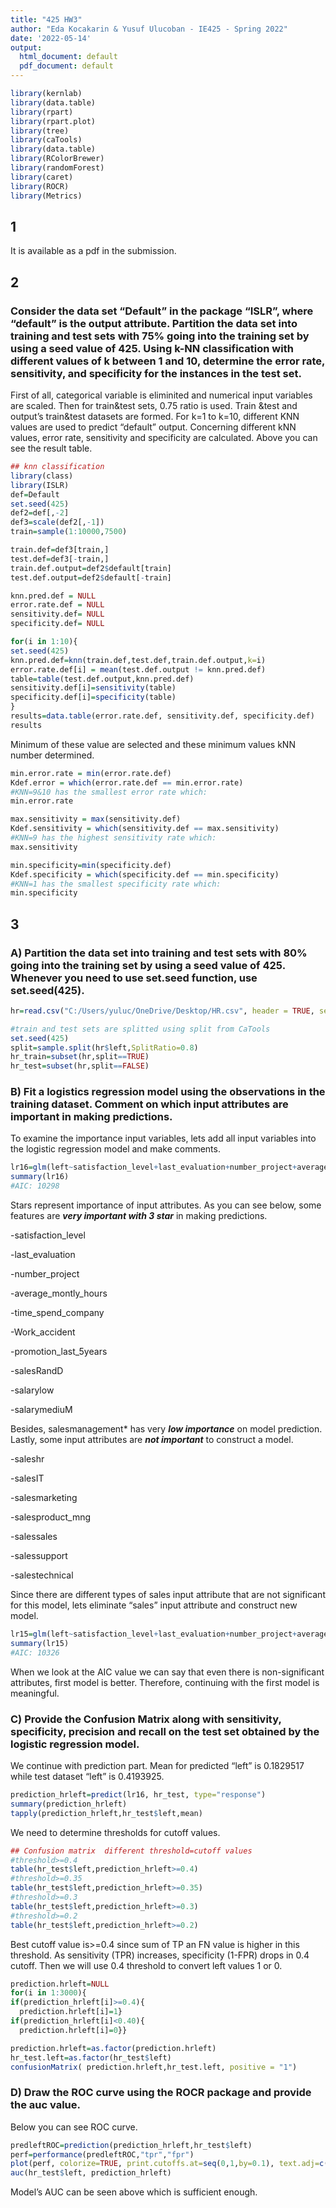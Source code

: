 ```yaml
---
title: "425 HW3"
author: "Eda Kocakarin & Yusuf Ulucoban - IE425 - Spring 2022"
date: '2022-05-14'
output:
  html_document: default
  pdf_document: default
---
```


```r
library(kernlab)
library(data.table)
library(rpart)
library(rpart.plot)
library(tree)
library(caTools)
library(data.table)
library(RColorBrewer)
library(randomForest)
library(caret)
library(ROCR)
library(Metrics)
```
## 1  
  
It is available as a pdf in the submission.  

## 2

### Consider the data set “Default” in the package “ISLR”, where “default” is the output attribute. Partition the data set into training and test sets with 75% going into the training set by using a seed value of 425. Using k-NN classification with different values of k between 1 and 10, determine the error rate, sensitivity, and specificity for the instances in the test set.

First of all, categorical variable is eliminited and numerical input variables are scaled. Then for train&test sets, 0.75 ratio is used. Train &test and output's train&test datasets are formed.
For k=1 to k=10, different KNN values are used to predict "default" output. Concerning different kNN values, error rate, sensitivity and specificity are calculated. Above you can see the result table.

```r
## knn classification
library(class)
library(ISLR)
def=Default
set.seed(425)
def2=def[,-2]
def3=scale(def2[,-1])
train=sample(1:10000,7500)

train.def=def3[train,]
test.def=def3[-train,]
train.def.output=def2$default[train]
test.def.output=def2$default[-train]

```

```r
knn.pred.def = NULL
error.rate.def = NULL
sensitivity.def= NULL
specificity.def= NULL

for(i in 1:10){
set.seed(425)
knn.pred.def=knn(train.def,test.def,train.def.output,k=i)
error.rate.def[i] = mean(test.def.output != knn.pred.def)
table=table(test.def.output,knn.pred.def)
sensitivity.def[i]=sensitivity(table)
specificity.def[i]=specificity(table)
}
results=data.table(error.rate.def, sensitivity.def, specificity.def)
results
```

Minimum of these value are selected and these minimum values kNN number determined. 

```r
min.error.rate = min(error.rate.def)
Kdef.error = which(error.rate.def == min.error.rate)
#KNN=9&10 has the smallest error rate which:
min.error.rate

max.sensitivity = max(sensitivity.def)
Kdef.sensitivity = which(sensitivity.def == max.sensitivity)
#KNN=9 has the highest sensitivity rate which:
max.sensitivity

min.specificity=min(specificity.def)
Kdef.specificity = which(specificity.def == min.specificity)
#KNN=1 has the smallest specificity rate which:
min.specificity
```


## 3
### A) Partition the data set into training and test sets with 80% going into the training set by using a seed value of 425. Whenever you need to use set.seed function, use set.seed(425).

```r
hr=read.csv("C:/Users/yuluc/OneDrive/Desktop/HR.csv", header = TRUE, sep = ",")
```

```r
#train and test sets are splitted using split from CaTools
set.seed(425)
split=sample.split(hr$left,SplitRatio=0.8)
hr_train=subset(hr,split==TRUE)
hr_test=subset(hr,split==FALSE)

```

### B) Fit a logistics regression model using the observations in the training dataset. Comment on which input attributes are important in making predictions.

To examine the importance input variables, lets add all input variables into the logistic regression model and make comments.

```r
lr16=glm(left~satisfaction_level+last_evaluation+number_project+average_montly_hours+time_spend_company+Work_accident+promotion_last_5years+sales+salary,data=hr_train,family="binomial")
summary(lr16)
#AIC: 10298
```
Stars represent importance of input attributes. As you can see below, some features are ***very important with 3 star*** in making predictions.

-satisfaction_level

-last_evaluation

-number_project

-average_montly_hours

-time_spend_company

-Work_accident

-promotion_last_5years

-salesRandD

-salarylow

-salarymediuM

Besides, salesmanagement* has very ***low importance*** on model prediction.
Lastly, some input attributes are ***not important*** to construct a model.

-saleshr

-salesIT

-salesmarketing

-salesproduct_mng

-salessales

-salessupport

-salestechnical 

Since there are different types of sales input attribute that are not significant for this model, lets eliminate "sales" input attribute and construct new model.

```r
lr15=glm(left~satisfaction_level+last_evaluation+number_project+average_montly_hours+time_spend_company+Work_accident+promotion_last_5years+salary,data=hr_train,family="binomial")
summary(lr15)
#AIC: 10326
```

When we look at the AIC value we can say that even there is non-significant attributes, first model is better. Therefore, continuing with the first model is meaningful.


### C) Provide the Confusion Matrix along with sensitivity, specificity, precision and recall on the test set obtained by the logistic regression model.

We continue with prediction part. Mean for predicted "left" is 0.1829517 while test dataset "left" is 0.4193925.

```r
prediction_hrleft=predict(lr16, hr_test, type="response")
summary(prediction_hrleft)
tapply(prediction_hrleft,hr_test$left,mean)
```
We need to determine thresholds for cutoff values.

```r
## Confusion matrix  different threshold=cutoff values
#threshold>=0.4
table(hr_test$left,prediction_hrleft>=0.4)
#threshold>=0.35
table(hr_test$left,prediction_hrleft>=0.35)
#threshold>=0.3
table(hr_test$left,prediction_hrleft>=0.3)
#threshold>=0.2
table(hr_test$left,prediction_hrleft>=0.2)
```
Best cutoff value is>=0.4 since sum of TP an FN value is higher in this threshold.
As sensitivity (TPR) increases, specificity (1-FPR) drops in 0.4 cutoff. Then we will use 0.4 threshold to convert left values 1 or 0.

```r
prediction.hrleft=NULL
for(i in 1:3000){
if(prediction_hrleft[i]>=0.4){
  prediction.hrleft[i]=1}
if(prediction_hrleft[i]<0.40){
  prediction.hrleft[i]=0}}

prediction.hrleft=as.factor(prediction.hrleft)
hr_test.left=as.factor(hr_test$left)
confusionMatrix( prediction.hrleft,hr_test.left, positive = "1")
```

### D) Draw the ROC curve using the ROCR package and provide the auc value.

Below you can see ROC curve.

```r
predleftROC=prediction(prediction_hrleft,hr_test$left)
perf=performance(predleftROC,"tpr","fpr")
plot(perf, colorize=TRUE, print.cutoffs.at=seq(0,1,by=0.1), text.adj=c(-0.2,1.7))
auc(hr_test$left, prediction_hrleft)
```
Model's AUC can be seen above which is sufficient enough.
